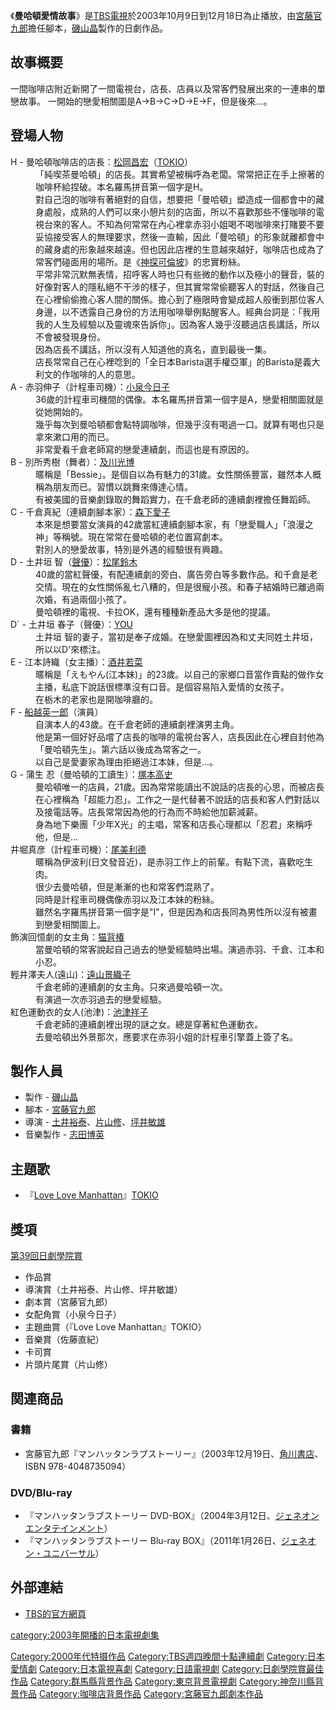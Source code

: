 {{Infobox television
| bgcolour      = 
| colour text   = 
| show_name     = 曼哈頓愛情故事
| original_name = {{lang|ja|マンハッタンラブストーリー}} 
| image         = 
| image_size    = 
| caption       = 
| show_name_2   = 
| genre         = 
| format        = 
| based_on      = 
| creator       = 
| developer     = 
| writer        = [[宮藤官九郎|宮藤官九郎]]
| general_director = 
| director      = [[土井裕泰|土井裕泰]]、[[片山修|片山修]]、[[坪井敏雄|坪井敏雄]]
| assistance_director = 
| creative_director  = 
| presenter     = 
| cohost        = 
| starring      = 
| judges        = 
| voices        = 
| narrated      = 
| country       = 
| language      = 
| subtitle      = 
| slogan        = 
| num_seasons   = 
| num_episodes  = 
| list_episodes = 
| runtime       = 
| theme_music_composer = [[志田博英|志田博英]]
| theme_song    = 『[[Love_Love_Manhattan|Love Love Manhattan]]』[[TOKIO|TOKIO]]
| opentheme     = 
| composer      = 
| lyricist      = 
| singer        = 
| endtheme      = 
| composer_2    = 
| lyricist_2    = 
| singer_2      = 
| interlude     = 
| produce_year  = 
| producer      = [[磯山晶|磯山晶]]
| co-producer   = 
| program_presenter = 
| senior_producer = 
| supervising_producer = 
| executive_producer = 
| co_exec       = 
<!-- | asst_producer =  -->
| consultant_label = 
| consultant    = 
| story_label   = 
| story         = 
| story_editor  = 
| editor        = 
| location      = 
| cinematography = 
| camera        = 
| company       = 
| distributor   = 
| sarft_id      = 
| budget        = 
| network       = [[TBS電視|TBS電視]]
| picture_format = 
| audio_format  = 
| first_run     = 
| num_episodes_0 = 
| runtime_0     = 
| first_aired   = 2003年10月9日
| last_aired    = 2003年12月18日
<!-- | aired  =  -->
| aired_time    = 
| network_1     = 
| picture_format_1 = 
| audio_format_1 = 
| first_run_1   = 
| num_episodes_1 = 
| runtime_1     = 
| first_aired_1 = 
| last_aired_1  = 
| aired_time_1  = 
| preceded_by   = 
| followed_by   = 
| related       = 
| show_name_zh-cn = 
| show_name_zh-tw = 
| show_name_zh-hk = 
| show_name_zh-sg = 
| show_name_zh-my = 
| show_name_zh-jp = 
| show_name_zh-kr = 
| show_name_zh-th = 
| show_name_zh-vi = 
| website       = 
| production_website = 
| imdb_id       = 
| tv_com_id     = 
}}

《'''曼哈頓愛情故事'''》是[[TBS電視|TBS電視]]於2003年10月9日到12月18日為止播放，由[[宮藤官九郎|宮藤官九郎]]擔任腳本，[[磯山晶|磯山晶]]製作的日劇作品。

==故事概要==
一間咖啡店附近新開了一間電視台，店長、店員以及常客們發展出來的一連串的單戀故事。
一開始的戀愛相關圖是A→B→C→D→E→F，但是後來...。

==登場人物==
;H - 曼哈頓咖啡店的店長：[[松岡昌宏|松岡昌宏]]（[[TOKIO|TOKIO]]）
:「純喫茶曼哈頓」的店長。其實希望被稱呼為老闆。常常把正在手上擦著的咖啡杯給捏破。本名羅馬拼音第一個字是H。
:對自己泡的咖啡有著絕對的自信，想要把「曼哈頓」塑造成一個都會中的藏身處般，成熟的人們可以來小憩片刻的店面，所以不喜歡那些不懂咖啡的電視台來的客人。不知為何常常在內心裡拿赤羽小姐喝不喝咖啡來打賭要不要妥協接受客人的無理要求，然後一直輸，因此「曼哈頓」的形象就離都會中的藏身處的形象越來越遠。但也因此店裡的生意越來越好，咖啡店也成為了常客們碰面用的場所。是《[[神探可倫坡|神探可倫坡]]》的忠實粉絲。
:平常非常沉默無表情，招呼客人時也只有些微的動作以及極小的聲音，裝的好像對客人的隱私絕不干涉的樣子，但其實常常偷聽客人的對話，然後自己在心裡偷偷擔心客人間的關係。擔心到了極限時會變成超人般衝到那位客人身邊，以不透露自己身份的方法用咖啡舉例點醒客人。經典台詞是：「我用我的人生及經驗以及靈魂來告訴你」。因為客人幾乎沒聽過店長講話，所以不會被發現身份。
:因為店長不講話，所以沒有人知道他的真名，直到最後一集。
:店長常常自己在心裡唸到的「全日本Barista選手權亞軍」的Barista是義大利文的作咖啡的人的意思。
;A - 赤羽伸子（計程車司機）：[[小泉今日子|小泉今日子]]
:36歲的計程車司機間的偶像。本名羅馬拼音第一個字是A，戀愛相關圖就是從她開始的。
:幾乎每次到曼哈頓都會點特調咖啡，但幾乎沒有喝過一口。就算有喝也只是拿來漱口用的而已。
:非常愛看千倉老師寫的戀愛連續劇，而這也是有原因的。
;B - 別所秀樹（舞者）：[[及川光博|及川光博]]
:暱稱是「Bessie」。是個自以為有魅力的31歲。女性關係豐富，雖然本人概稱為朋友而已。習慣以跳舞來傳達心情。
:有被美國的音樂劇錄取的舞蹈實力，在千倉老師的連續劇裡擔任舞蹈師。
;C - 千倉真紀（連續劇腳本家）：[[森下愛子|森下愛子]]
:本來是想要當女演員的42歲當紅連續劇腳本家，有「戀愛職人」「浪漫之神」等稱號。現在常常在曼哈頓的老位置寫劇本。
:對別人的戀愛故事，特別是外遇的經驗很有興趣。
;D - 土井垣 智（[[聲優|聲優]]）：[[松尾鈴木|松尾鈴木]]
:40歲的當紅聲優，有配連續劇的旁白、廣告旁白等多數作品。和千倉是老交情。現在的女性關係亂七八糟的，但是很寵小孩。和春子結婚時已離過兩次婚，有過兩個小孩了。
:曼哈頓裡的電視、卡拉OK，還有種種新產品大多是他的提議。
;D´ - 土井垣 春子（聲優）：[[YOU|YOU]]
:土井垣 智的妻子，當初是奉子成婚。在戀愛圖裡因為和丈夫同姓土井垣，所以以D'來標注。
;E - 江本詩織（女主播）：[[酒井若菜|酒井若菜]]
:暱稱是「えもやん(江本妹)」的23歲。以自己的家鄉口音當作賣點的做作女主播，私底下說話很標準沒有口音。是個容易陷入愛情的女孩子。
:在栃木的老家也是開咖啡廳的。
;F - [[船越英一郎|船越英一郎]]（演員）
:自演本人的43歲。在千倉老師的連續劇裡演男主角。
:他是第一個好好品嚐了店長的咖啡的電視台客人，店長因此在心裡自封他為「曼哈頓先生」。第六話以後成為常客之一。
:以自己是愛妻家為理由拒絕過江本妹，但是...。
;G - 蒲生 忍（曼哈頓的工讀生）：[[塚本高史|塚本高史]]
:曼哈頓唯一的店員，21歲。因為常常能讀出不說話的店長的心思，而被店長在心裡稱為「超能力忍」。工作之一是代替著不說話的店長和客人們對話以及接電話等。店長常常因為他的行為而不時給他加薪減薪。
:身為地下樂團「少年X光」的主唱，常客和店長心理都以「忍君」來稱呼他，但是...
;井堀真彦（計程車司機）：[[尾美利德|尾美利德]]
:暱稱為伊波利(日文發音近)，是赤羽工作上的前輩。有點下流，喜歡吃生肉。
:很少去曼哈頓，但是漸漸的也和常客們混熟了。
:同時是計程車司機偶像赤羽以及江本妹的粉絲。
:雖然名字羅馬拼音第一個字是"I"，但是因為和店長同為男性所以沒有被畫到戀愛相關圖上。
;飾演回憶劇的女主角：[[猫背椿|猫背椿]]
:當曼哈頓的常客說起自己過去的戀愛經驗時出場。演過赤羽、千倉、江本和小忍。
;輕井澤夫人(遠山)：[[遠山景織子|遠山景織子]]
:千倉老師的連續劇的女主角。只來過曼哈頓一次。
:有演過一次赤羽過去的戀愛經驗。
;紅色運動衣的女人(池津)：[[池津祥子|池津祥子]]
:千倉老師的連續劇裡出現的謎之女。總是穿著紅色運動衣。
:去曼哈頓出外景那次，應要求在赤羽小姐的計程車引擎蓋上簽了名。

==製作人員==
*製作 - [[磯山晶|磯山晶]]
*腳本 - [[宮藤官九郎|宮藤官九郎]]
*導演 - [[土井裕泰|土井裕泰]]、[[片山修|片山修]]、[[坪井敏雄|坪井敏雄]]
*音樂製作 - [[志田博英|志田博英]]

==主題歌==
*『[[Love_Love_Manhattan|Love Love Manhattan]]』[[TOKIO|TOKIO]]

==獎項==
[[第39回日劇學院賞|第39回日劇學院賞]]
*作品賞
*導演賞（土井裕泰、片山修、坪井敏雄）
*劇本賞（宮藤官九郎）
*女配角賞（小泉今日子）
*主題曲賞（『Love Love Manhattan』TOKIO）
*音樂賞（佐藤直紀）
*卡司賞
*片頭片尾賞（片山修）

== 関連商品 ==
=== 書籍 ===
* 宮藤官九郎『マンハッタンラブストーリー』（2003年12月19日、[[角川書店|角川書店]]、ISBN 978-4048735094）
 
=== DVD/Blu-ray ===
* 『マンハッタンラブストーリー DVD-BOX』（2004年3月12日、[[ジェネオンエンタテインメント|ジェネオンエンタテインメント]]）
* 『マンハッタンラブストーリー Blu-ray BOX』（2011年1月26日、[[ジェネオン・ユニバーサル・エンターテイメントジャパン|ジェネオン・ユニバーサル]]）

==外部連結==
*[http://www.tbs.co.jp/manhattan/ TBS的官方網頁] {{Wayback|url=http://www.tbs.co.jp/manhattan/ |date=20100326001052 }}
{{電視節目的變遷|
電視台={{flagicon|Japan}} 日本 [[TBS|TBS]]|
播放檔次=[[TBS週四十點連續劇|週四十點連續劇]]|
節目名稱=曼哈頓愛情故事<br>（2003.10.9 - 2003.12.18）|
上一節目=[[歡迎來高原|歡迎來高原]]<br>（2003.7.3 - 2003.9.4）|
下一節目=[[麻辣嬌娃|麻辣嬌娃]]<br/>（2004.1.15 - 2004.3.18）|
}}
{{TBS週四10時連續劇}}
{{日劇學院賞最佳作品}}
{{DEFAULTSORT:Manhattan Love Story}}
[[Category:2000年代特摄作品|Category:2000年代特摄作品]]
[[category:2003年開播的日本電視劇集|category:2003年開播的日本電視劇集]]
[[Category:TBS週四晚間十點連續劇|Category:TBS週四晚間十點連續劇]]
[[Category:日本愛情劇|Category:日本愛情劇]]
[[Category:日本電視喜劇|Category:日本電視喜劇]]
[[Category:日語電視劇|Category:日語電視劇]]
[[Category:日劇學院賞最佳作品|Category:日劇學院賞最佳作品]]
[[Category:群馬縣背景作品|Category:群馬縣背景作品]]
[[Category:東京背景電視劇|Category:東京背景電視劇]]
[[Category:神奈川縣背景作品|Category:神奈川縣背景作品]]
[[Category:咖啡店背景作品|Category:咖啡店背景作品]]
[[Category:宮藤官九郎劇本作品|Category:宮藤官九郎劇本作品]]